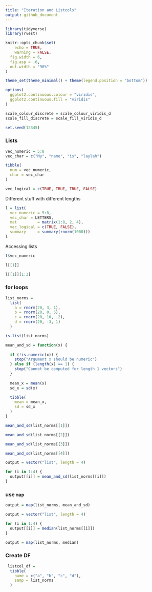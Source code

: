 ```yaml
---
title: "Iteration and Listcols"
output: github_document
---
```


```r
library(tidyverse)
library(rvest)

knitr::opts_chunk$set(
	echo = TRUE,
	warning = FALSE,
  fig.width = 6,
  fig.asp = .6,
  out.width = "90%"
)

theme_set(theme_minimal() + theme(legend.position = "bottom"))

options(
  ggplot2.continuous.colour = "viridis",
  ggplot2.continuous.fill = "viridis"
)

scale_colour_discrete = scale_colour_viridis_d
scale_fill_discrete = scale_fill_viridis_d
```

```r
set.seed(12345)
```


### Lists

```r
vec_numeric = 5:8
vec_char = c("My", "name", "is", "laylah")

tibble(
  num = vec_numeric,
  char = vec_char
)

vec_logical = c(TRUE, TRUE, TRUE, FALSE)
```


Different stuff with different lengths

```r
l = list(
  vec_numeric = 5:8,
  vec_char = LETTERS,
  mat         = matrix(1:8, 2, 4),
  vec_logical = c(TRUE, FALSE),
  summary     = summary(rnorm(1000)))
l
```


Accessing lists

```r
l$vec_numeric

l[[1]]

l[[1]][1:3]
```

### for loops

```r
list_norms = 
  list(
    a = rnorm(20, 3, 1),
    b = rnorm(20, 0, 5),
    c = rnorm(20, 10, .2),
    d = rnorm(20, -3, 1)
  )

is.list(list_norms)
```

```r
mean_and_sd = function(x) {
  
  if (!is.numeric(x)) {
    stop("Argument x should be numeric")
  } else if (length(x) == 1) {
    stop("Cannot be computed for length 1 vectors")
  }
  
  mean_x = mean(x)
  sd_x = sd(x)

  tibble(
    mean = mean_x, 
    sd = sd_x
  )
}
```

```r
mean_and_sd(list_norms[[1]])

mean_and_sd(list_norms[[2]])

mean_and_sd(list_norms[[3]])

mean_and_sd(list_norms[[4]])
```

```r
output = vector("list", length = 4)

for (i in 1:4) {
  output[[i]] = mean_and_sd(list_norms[[i]])
}
```


### use `map`

```r
output = map(list_norms, mean_and_sd)

output = vector("list", length = 4)

for (i in 1:4) {
  output[[i]] = median(list_norms[[i]])
}

output = map(list_norms, median)
```


### Create DF

```r
 listcol_df = 
  tibble(
    name = c("a", "b", "c", "d"),
    samp = list_norms
  )
```


